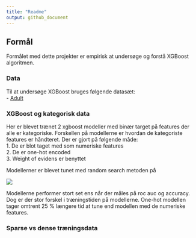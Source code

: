```yaml
---
title: "Readme"
output: github_document
---
```



## Formål
Formålet med dette projekter er empirisk at undersøge og forstå XGBoost algoritmen. 

### Data
Til at undersøge XGBoost bruges følgende datasæt:   
  - [Adult](https://rpubs.com/H_Zhu/235617)

### XGBoost og kategorisk data
Her er blevet trænet 2 xgboost modeller med binær target på features der alle er kategoriske. Forskellen på modellerne er hvordan de kategoriste features er håndteret. Der er gjort på følgende måde:  
  1. De er blot taget med som numeriske features  
  2. De er one-hot encoded  
  3. Weight of evidens er benyttet  

Modellerner er blevet tunet med random search metoden på 

![](./results/cat_exp_roc_plot.jpg)


Modellerne performer stort set ens når der måles på roc auc og accuracy. Dog er der stor forskel i træningstiden på modellerne. One-hot modellen tager omtrent 25 % længere tid at tune end modellen med de numeriske features.




### Sparse vs dense træningsdata
